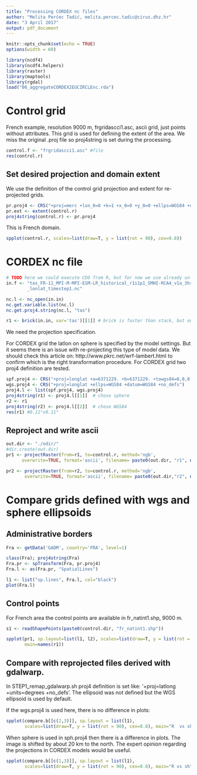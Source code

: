 ```yaml
---
title: "Processing CORDEX nc files"
author: "Melita Perčec Tadić, melita.percec.tadic@cirus.dhz.hr"
date: "3 April 2017"
output: pdf_document
---
```


```r
knitr::opts_chunk$set(echo = TRUE)
options(width = 60)

library(ncdf4)
library(ncdf4.helpers)
library(raster)
library(maptools)
library(rgdal)
load("06_aggregateCORDEX2EUCIRCLEnc.rda")
```

# Control grid

French example, resolution 9000 m, frgridascci1.asc, ascii grid, just points without attributes. This grid is 
used for defining the extent of the area. We miss the original .proj file so proj4string is set during the processing.

```r
control.f <- "frgridascci1.asc" #file
res(control.r)
```

## Set desired projection and domain extent

We use the definition of the control grid projection and extent for re-projected grids.

``` r
pr.proj4 <- CRS("+proj=merc +lon_0=0 +k=1 +x_0=0 +y_0=0 +ellps=WGS84 +datum=WGS84 +units=m +no_defs") 
pr.ext <- extent(control.r)
proj4string(control.r) <- pr.proj4
```

This is French domain.

```r
spplot(control.r, scales=list(draw=T, y = list(rot = 90), cex=0.8))
```

# CORDEX nc file

```r
# TODO here we could execute CDO from R, but for now we use already un-rotated grid.
in.f <- "tas_FR-11_MPI-M-MPI-ESM-LR_historical_r1i1p1_SMHI-RCA4_v1a_3hr_197001010000-197012312100
        _lonlat_timestep1.nc"

nc.l <- nc_open(in.in)
nc.get.variable.list(nc.l)
nc.get.proj4.string(nc.l, "tas")
```


```r
r1 <- brick(in.in, var='tas')[[1]] # brick is faster than stack, but only from single file
```

We need the projection specification.

For CORDEX grid the latlon on sphere is specified by the model settings. 
But it seems there is an issue with re-projecting this type of model data. We should check this article on:
http://www.pkrc.net/wrf-lambert.html to confirm which is the right transformation procedure.
For CORDEX grid two proj4 definition are tested. 

```r
spf.proj4 <- CRS("+proj=longlat +a=6371229. +b=6371229. +towgs84=0,0,0 +no_defs")
wgs.proj4 <- CRS("+proj=longlat +ellps=WGS84 +datum=WGS84 +no_defs")
proj4.l <- list(spf.proj4, wgs.proj4)
proj4string(r1) <- proj4.l[[1]]  # chose sphere
r2 <- r1
proj4string(r2) <- proj4.l[[2]]  # chose WGS84
res(r1) #0.11°x0.11°
```

## Reproject and write ascii

```r
out.dir <- "./odir/"
#dir.create(out.dir)
pr1 <- projectRaster(from=r1, to=control.r, method='ngb',
      overwrite=TRUE, format='ascii', filename= paste0(out.dir, "r1", names(r1),".ascii"))

pr2 <- projectRaster(from=r2, to=control.r, method='ngb',
       overwrite=TRUE, format='ascii', filename= paste0(out.dir,"r2", names(r2), ".ascii"))

```

# Compare grids defined with wgs and sphere ellipsoids

## Administrative borders

```r
Fra <- getData('GADM', country='FRA', level=1)
```

```r
class(Fra); proj4string(Fra)
Fra.pr <- spTransform(Fra, pr.proj4)
Fra.l <- as(Fra.pr, "SpatialLines") 

l1 <- list("sp.lines", Fra.l, col="black")
plot(Fra.l)
```

## Control points

For French area the control points are available in fr_natint1.shp, 9000 m.

```r
s1 <- readShapePoints(paste0(control.dir, "fr_natint1.shp"))
```

```R
spplot(pr1, sp.layout=list(l1, l2), scales=list(draw=T, y = list(rot = 90), cex=0.8),
       main=names(r1))
```

## Compare with reprojected files derived with gdalwarp. 


In  STEP1_remap_gdalwarp.sh proj4 definition is set like: '+proj=latlong +units=degrees +no_defs'. The ellipsoid was not defined but the WGS ellipsoid is used by default.

If the wgs.proj4 is used here, there is no difference in plots: 

```r
spplot(compare.b[[c(2,3)]], sp.layout = list(l1), 
       scales=list(draw=T, y = list(rot = 90), cex=0.8), main="R  vs sh")
```

When sphere is used in sph.proj4 then there is a difference in plots. The image is shifted by about 20 km to the north. The expert opinion regarding the projections in CORDEX models would be useful.

```r
spplot(compare.b[[c(1,3)]], sp.layout = list(l1), 
       scales=list(draw=T, y = list(rot = 90), cex=0.8), main="R vs sh")
```
